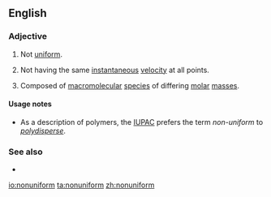 ==English==

===Adjective===
{{en-adj}}

# Not [[uniform]].
# {{label|en|of a flow}} Not having the same [[instantaneous]] [[velocity]] at all points.
# {{label|en|of a polymer}} Composed of [[macromolecular]] [[species]] of differing [[molar]] [[mass]]es.

====Usage notes====
* As a description of polymers, the [[IUPAC]] prefers the term ''non-uniform'' to ''[[polydisperse]]''.

===See also===
* {{l|en|dispersity}}

[[io:nonuniform]]
[[ta:nonuniform]]
[[zh:nonuniform]]
